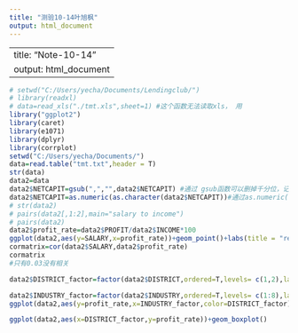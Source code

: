```yaml
---
title: "测验10-14叶旭枫"
output: html_document
---
```


---
title: "Note-10-14"
output: html_document
---

```r
# setwd("C:/Users/yecha/Documents/Lendingclub/")
# library(readxl)
# data=read_xls("./tmt.xls",sheet=1) #这个函数无法读取xls， 用
library("ggplot2")
library(caret)
library(e1071)
library(dplyr)
library(corrplot)
setwd("C:/Users/yecha/Documents/")
data=read.table("tmt.txt",header = T)
str(data)
data2=data
data2$NETCAPIT=gsub(",","",data2$NETCAPIT) #通过 gsub函数可以删掉千分位，记录改动
data2$NETCAPIT=as.numeric(as.character(data2$NETCAPIT))#通过as.numeric(as.character())可以把factor变量变成
# str(data2)
# pairs(data2[,1:2],main="salary to income")
# pairs(data2)
data2$profit_rate=data2$PROFIT/data2$INCOME*100
ggplot(data2,aes(y=SALARY,x=profit_rate))+geom_point()+labs(title = "relationship between salary and profit rate",x="profit rate",y="salary")
cormatrix=cor(data2$SALARY,data2$profit_rate)
cormatrix
#只有0.03没有相关

data2$DISTRICT_factor=factor(data2$DISTRICT,ordered=T,levels= c(1,2),labels = c("east","middlewest"))

data2$INDUSTRY_factor=factor(data2$INDUSTRY,ordered=T,levels= c(1:8),labels = c("家电","通信","证券","制造","医药","房地产","贸易","能源"))
ggplot(data2,aes(y=profit_rate,x=INDUSTRY_factor,color=DISTRICT_factor))+geom_boxplot()

ggplot(data2,aes(x=DISTRICT_factor,y=profit_rate))+geom_boxplot()
```